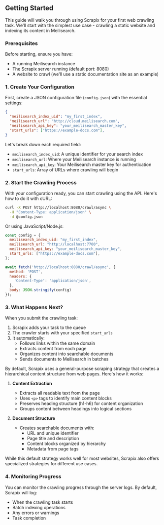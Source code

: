 ## Getting Started

This guide will walk you through using Scrapix for your first web crawling task. We'll start with the simplest use case - crawling a static website and indexing its content in Meilisearch.

### Prerequisites

Before starting, ensure you have:
- A running Meilisearch instance
- The Scrapix server running (default port: 8080)
- A website to crawl (we'll use a static documentation site as an example)

### 1. Create Your Configuration

First, create a JSON configuration file (`config.json`) with the essential settings:

  ```json
  {
    "meilisearch_index_uid": "my_first_index",
    "meilisearch_url": "http://cloud.meilisearch.com",
    "meilisearch_api_key": "your_meilisearch_master_key",
    "start_urls": ["https://example-docs.com"],
  }
  ```

Let's break down each required field:
- `meilisearch_index_uid`: A unique identifier for your search index
- `meilisearch_url`: Where your Meilisearch instance is running
- `meilisearch_api_key`: Your Meilisearch master key for authentication
- `start_urls`: Array of URLs where crawling will begin

### 2. Start the Crawling Process

With your configuration ready, you can start crawling using the API. Here's how to do it with cURL:

  ```bash
  curl -X POST http://localhost:8080/crawl/async \
    -H "Content-Type: application/json" \
    -d @config.json
  ```

Or using JavaScript/Node.js:

  ```javascript
  const config = {
    meilisearch_index_uid: "my_first_index",
    meilisearch_url: "http://localhost:7700",
    meilisearch_api_key: "your_meilisearch_master_key",
    start_urls: ["https://example-docs.com"],
  };

  await fetch('http://localhost:8080/crawl/async', {
    method: 'POST',
    headers: {
      'Content-Type': 'application/json',
    },
    body: JSON.stringify(config)
  });
  ```

### 3. What Happens Next?

When you submit the crawling task:

1. Scrapix adds your task to the queue
2. The crawler starts with your specified `start_urls`
3. It automatically:
   - Follows links within the same domain
   - Extracts content from each page
   - Organizes content into searchable documents
   - Sends documents to Meilisearch in batches

By default, Scrapix uses a general-purpose scraping strategy that creates a hierarchical content structure from web pages. Here's how it works:

1. **Content Extraction**
   - Extracts all readable text from the page
   - Uses `<p>` tags to identify main content blocks
   - Preserves heading structure (h1-h6) for content organization
   - Groups content between headings into logical sections

2. **Document Structure**
   - Creates searchable documents with:
     - URL and unique identifier
     - Page title and description
     - Content blocks organized by hierarchy
     - Metadata from page tags

While this default strategy works well for most websites, Scrapix also offers specialized strategies for different use cases.

### 4. Monitoring Progress

You can monitor the crawling progress through the server logs. By default, Scrapix will log:
- When the crawling task starts
- Batch indexing operations
- Any errors or warnings
- Task completion
